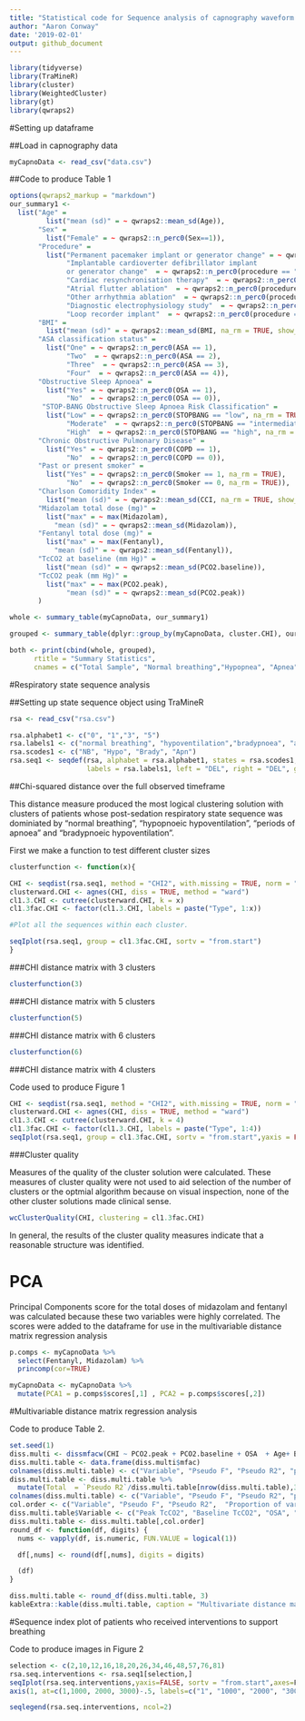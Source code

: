 ```yaml
---
title: "Statistical code for Sequence analysis of capnography waveform abnormalities"
author: "Aaron Conway"
date: '2019-02-01'
output: github_document
---
```


```r
library(tidyverse)
library(TraMineR)
library(cluster)
library(WeightedCluster)
library(gt)
library(qwraps2)
```

#Setting up dataframe

##Load in capnography data

```r
myCapnoData <- read_csv("data.csv")
```

##Code to produce Table 1

```r
options(qwraps2_markup = "markdown")
our_summary1 <-
  list("Age" =
         list("mean (sd)" = ~ qwraps2::mean_sd(Age)),
       "Sex" =
         list("Female" = ~ qwraps2::n_perc0(Sex==1)),
       "Procedure" =
         list("Permanent pacemaker implant or generator change" = ~ qwraps2::n_perc0(procedure == "PPM"),
              "Implantable cardioverter defibrillator implant 
              or generator change"  = ~ qwraps2::n_perc0(procedure == "ICD"),
              "Cardiac resynchronisation therapy"  = ~ qwraps2::n_perc0(procedure == "CRT"),
              "Atrial flutter ablation"  = ~ qwraps2::n_perc0(procedure == "flutter"),
              "Other arrhythmia ablation"  = ~ qwraps2::n_perc0(procedure == "RFA"),
              "Diagnostic electrophysiology study"  = ~ qwraps2::n_perc0(procedure == "EPS"),
              "Loop recorder implant"  = ~ qwraps2::n_perc0(procedure == "Loop recorder implant")),
       "BMI" =
         list("mean (sd)" = ~ qwraps2::mean_sd(BMI, na_rm = TRUE, show_n = "never")),
       "ASA classification status" =
         list("One" = ~ qwraps2::n_perc0(ASA == 1),
              "Two"  = ~ qwraps2::n_perc0(ASA == 2),
              "Three"  = ~ qwraps2::n_perc0(ASA == 3),
              "Four"  = ~ qwraps2::n_perc0(ASA == 4)),
       "Obstructive Sleep Apnoea" =
         list("Yes" = ~ qwraps2::n_perc0(OSA == 1),
              "No"  = ~ qwraps2::n_perc0(OSA == 0)),
        "STOP-BANG Obstructive Sleep Apnoea Risk Classification" =
         list("Low" = ~ qwraps2::n_perc0(STOPBANG == "low", na_rm = TRUE),
              "Moderate"  = ~ qwraps2::n_perc0(STOPBANG == "intermediate", na_rm = TRUE),
              "High"  = ~ qwraps2::n_perc0(STOPBANG == "high", na_rm = TRUE)),
       "Chronic Obstructive Pulmonary Disease" =
         list("Yes" = ~ qwraps2::n_perc0(COPD == 1),
              "No"  = ~ qwraps2::n_perc0(COPD == 0)),
       "Past or present smoker" =
         list("Yes" = ~ qwraps2::n_perc0(Smoker == 1, na_rm = TRUE),
              "No"  = ~ qwraps2::n_perc0(Smoker == 0, na_rm = TRUE)),
       "Charlson Comoridity Index" =
         list("mean (sd)" = ~ qwraps2::mean_sd(CCI, na_rm = TRUE, show_n = "never")),
       "Midazolam total dose (mg)" =
         list("max" = ~ max(Midazolam),
           "mean (sd)" = ~ qwraps2::mean_sd(Midazolam)),
       "Fentanyl total dose (mg)" =
         list("max" = ~ max(Fentanyl),
           "mean (sd)" = ~ qwraps2::mean_sd(Fentanyl)),
       "TcCO2 at baseline (mm Hg)" =
         list("mean (sd)" = ~ qwraps2::mean_sd(PCO2.baseline)),
       "TcCO2 peak (mm Hg)" =
         list("max" = ~ max(PCO2.peak),
              "mean (sd)" = ~ qwraps2::mean_sd(PCO2.peak))
       )

whole <- summary_table(myCapnoData, our_summary1)

grouped <- summary_table(dplyr::group_by(myCapnoData, cluster.CHI), our_summary1)

```

```r
both <- print(cbind(whole, grouped),
      rtitle = "Summary Statistics",
      cnames = c("Total Sample", "Normal breathing","Hypopnea", "Apnea", "Bradypnea"))
```


#Respiratory state sequence analysis

##Setting up state sequence object using TraMineR
  
```r
rsa <- read_csv("rsa.csv")
```


```r
rsa.alphabet1 <- c("0", "1","3", "5")
rsa.labels1 <- c("normal breathing", "hypoventilation","bradypnoea", "apnoea")
rsa.scodes1 <- c("NB", "Hypo", "Brady", "Apn")
rsa.seq1 <- seqdef(rsa, alphabet = rsa.alphabet1, states = rsa.scodes1, 
                   labels = rsa.labels1, left = "DEL", right = "DEL", gaps = "DEL", fill = TRUE)
```
 
 
##Chi-squared distance over the full observed timeframe

This distance measure produced the most logical clustering solution with clusters of patients whose post-sedation respiratory state sequence was dominiated by "normal breathing", "hypopnoeic hypoventilation", "periods of apnoea" and "bradypnoeic hypoventilation".

First we make a function to test different cluster sizes
```r
clusterfunction <- function(x){

CHI <- seqdist(rsa.seq1, method = "CHI2", with.missing = TRUE, norm = "auto",  step = max(seqlength(rsa.seq1)))
clusterward.CHI <- agnes(CHI, diss = TRUE, method = "ward")
cl1.3.CHI <- cutree(clusterward.CHI, k = x)
cl1.3fac.CHI <- factor(cl1.3.CHI, labels = paste("Type", 1:x))

#Plot all the sequences within each cluster.

seqIplot(rsa.seq1, group = cl1.3fac.CHI, sortv = "from.start")
}
```


###CHI distance matrix with 3 clusters
```r
clusterfunction(3)
```

###CHI distance matrix with 5 clusters
```r
clusterfunction(5)
```

###CHI distance matrix with 6 clusters
```r
clusterfunction(6)
```

###CHI distance matrix with 4 clusters

Code used to produce Figure 1
```r
CHI <- seqdist(rsa.seq1, method = "CHI2", with.missing = TRUE, norm = "auto",  step = max(seqlength(rsa.seq1)))
clusterward.CHI <- agnes(CHI, diss = TRUE, method = "ward")
cl1.3.CHI <- cutree(clusterward.CHI, k = 4)
cl1.3fac.CHI <- factor(cl1.3.CHI, labels = paste("Type", 1:4))
seqIplot(rsa.seq1, group = cl1.3fac.CHI, sortv = "from.start",yaxis = FALSE, with.legend=TRUE, xtstep=1000)
```



###Cluster quality 

Measures of the quality of the cluster solution were calculated. These measures of cluster quality were not used to aid selection of the number of clusters or the optmial algorithm because on visual inspection, none of the other cluster solutions made clinical sense. 
```r
wcClusterQuality(CHI, clustering = cl1.3fac.CHI)
```

In general, the results of the cluster quality measures indicate that a reasonable structure was identified.


# PCA

Principal Components score for the total doses of midazolam and fentanyl was calculated because these two variables were highly correlated. The scores were added to the dataframe for use in the multivariable distance matrix regression analysis

```r
p.comps <- myCapnoData %>% 
  select(Fentanyl, Midazolam) %>%
  princomp(cor=TRUE)

myCapnoData <- myCapnoData %>%
  mutate(PCA1 = p.comps$scores[,1] , PCA2 = p.comps$scores[,2])
```


#Multivariable distance matrix regression analysis

Code to produce Table 2.

```r
set.seed(1)
diss.multi <- dissmfacw(CHI ~ PCO2.peak + PCO2.baseline + OSA  + Age+ BMI + Sex + DOSA  + PCA1 + PCA2 + Smoker + COPD + CCI + intervention + STOPBANG + Emergency + SPO, data = myCapnoData, R = 1000)
diss.multi.table <- data.frame(diss.multi$mfac)
colnames(diss.multi.table) <- c("Variable", "Pseudo F", "Pseudo R2", "p value")
diss.multi.table <- diss.multi.table %>% 
  mutate(Total  = `Pseudo R2`/diss.multi.table[nrow(diss.multi.table),3])
colnames(diss.multi.table) <- c("Variable", "Pseudo F", "Pseudo R2", "p value", "Proportion of variance explained")
col.order <- c("Variable", "Pseudo F", "Pseudo R2",  "Proportion of variance explained", "p value")
diss.multi.table$Variable <- c("Peak TcCO2", "Baseline TcCO2", "OSA", "Age", "Body mass index", "Sex", "Day surgery admission", "PCA factor 1 of total sedation doses", "PCA factor 2 of total sedation doses", "Past or present smoker", "COPD", "Charlson comorbidity index score", "Patients who received intervention to support respiration", "STOPBANG (low, intermediate or high risk)", "Emergency admission", "Time above SpO2 97%", "Total")
diss.multi.table <- diss.multi.table[,col.order]
round_df <- function(df, digits) {
  nums <- vapply(df, is.numeric, FUN.VALUE = logical(1))

  df[,nums] <- round(df[,nums], digits = digits)

  (df)
}

diss.multi.table <- round_df(diss.multi.table, 3)
kableExtra::kable(diss.multi.table, caption = "Multivariate distance matrix regression analysis")
```



#Sequence index plot of patients who received interventions to support breathing

Code to produce images in Figure 2

```r
selection <- c(2,10,12,16,18,20,26,34,46,48,57,76,81)
rsa.seq.interventions <- rsa.seq1[selection,]
seqIplot(rsa.seq.interventions,yaxis=FALSE, sortv = "from.start",axes=F, with.legend=F, ylab = "")
axis(1, at=c(1,1000, 2000, 3000)-.5, labels=c("1", "1000", "2000", "3000"))
```


```r
seqlegend(rsa.seq.interventions, ncol=2)
```

